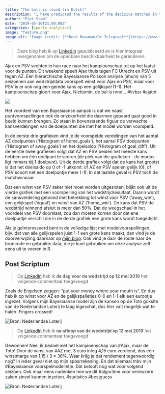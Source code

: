 ```yaml
---
title: "The ball is round (in Dutch)"
description: "I have predicted the results of the decisive matches in the Eredivisie season 2018/2019 with my hierarchical Bayesian Poisson model. Betting on these results gave me a decent return."
author: "Piet Stam"
date: "2019-05-10T21:00:00Z"
categories: [sports analytics]
image: "feature.png"
image-alt: "Image credit: [**René Bouwman/De Telegraaf**](https://www.telegraaf.nl/sport/2205027/van-bommel-ik-heb-de-bagage-die-nodig-is)"
---
```


> Deze blog heb ik op [LinkedIn](https://www.linkedin.com/pulse/de-bal-rond-piet-stam/) gepubliceerd en is hier integraal overgenomen om de openbare beschikbaarheid te garanderen.

Ajax en PSV vechten in hun race naar het kampioenschap tot op het laatst voor de punten. Dit weekend speelt Ajax thuis tegen FC Utrecht en PSV uit tegen AZ. Een hiërarchische Bayesiaanse Poisson analyse (ahum) van 5 seizoenen aan wedstrijddata voorspelt winst voor Ajax en PSV, maar voor PSV is er ook nog een gerede kans op een gelijkspel (1-1). Het kampioenschap gloort voor Ajax. Niettemin, de bal is rond... #livbar #ajatot

![](2019-05-10-2.png)

Het voordeel van een Bayesiaanse aanpak is dat we naast puntvoorspellingen ook de onzekerheid die daarmee gepaard gaat goed in beeld kunnen brengen. Zo staan in bovenstaande figuur de verwachte kansverdelingen van de doelpunten die met het model worden voorspeld.

In de eerste drie grafieken vind je de voorspelde verdelingen van het aantal AZ doelpunten ('Histogram of home_goals'), het aantal PSV doelpunten ('Histogram of away_goals') en het doelsaldo ('Histogram of goal_diff'). Uit de eerste twee grafieken volgt dat AZ en PSV beiden het meeste kans hebben om één doelpunt te scoren (de piek van die grafieken - de modus - ligt immers bij 1 doelpunt). Uit de derde grafiek volgt dat de kans het grootst is dat het doelsaldo op 0 of -1 uitkomt: of AZ en PSV spelen gelijk (0), of PSV scoort net een doelpuntje meer (-1). In dat laatste geval is PSV toch de matchwinnaar.

Dat een winst van PSV zeker niet moet worden uitgesloten, blijkt ook uit de vierde grafiek met een voorspelling van het wedstrijdresultaat. Daarin wordt de kansverdeling getoond met betrekking tot winst voor PSV ('away_win'), een gelijkspel ('equal') en winst van AZ ('home_win'). De kans dat PSV de wedstrijd winnend afsluit is meer dan 50%. Dat de weegschaal in het voordeel van PSV doorslaat, zou dan moeten komen door dat ene doelpuntje verschil die in de derde grafiek een grote kans wordt toegedicht.

Als je geïnteresseerd bent in de volledige lijst met modelvoorspellingen, bijv. dat van alle gelijkspelen juist 1-1 een grote kans maakt, dan vind je de doorverwijzing daarnaar op [mijn blog](https://pietstam.nl/blog/2019/05/10/bayesian-football-odds). Ook vind je daar de route naar de broncode en gebruikte data, die je kunt gebruiken om deze analyse zelf eens uit te voeren in R.

## Post Scriptum

> Op [LinkedIn](https://www.linkedin.com/pulse/de-bal-rond-piet-stam/) heb ik **de dag voor de wedstrijd op 12 mei 2019** het volgende commentaar toegevoegd

Zoals de Engelsen zeggen: "put your money where your mouth is". En dus heb ik op winst voor AZ en de gelijkspelletjes 0-0 en 1-1 elk een eurootje ingezet. Volgens mijn Bayesiaanse model zijn de kansen op de Toto goksite van de Nederlandse Loterij te laag ingeschat, dus hier valt mogelijk wat te halen. Fingers crossed!

![](2019-05-10-3.png "Bron: Nederlandse Loterij")

> Op [LinkedIn](https://www.linkedin.com/pulse/de-bal-rond-piet-stam/) heb ik **na afloop van de wedstrijd op 12 mei 2019** het volgende commentaar toegevoegd

Gewonnen! Nee, ik bedoel niet het kampioenschap van #Ajax, maar de Toto! Door de winst van #AZ met 3 euro inleg 4,15 euro verdiend, dus een winstmarge van 1,15 / 3 = 38%. Waar krijg je dat rendement tegenwoordig nog? In ieder geval niet op mijn spaarrekening. En dat allemaal mbv mijn #Bayesiaanse voorspelmodelletje. Dat belooft nog wat voor volgend seizoen. Ook maar eens nadenken hoe we dit #algoritme voor serieuzere zaken zinvol kunnen inzetten. #statistics #bestguess

![](2019-05-10-4.png "Bron: Nederlandse Loterij")
